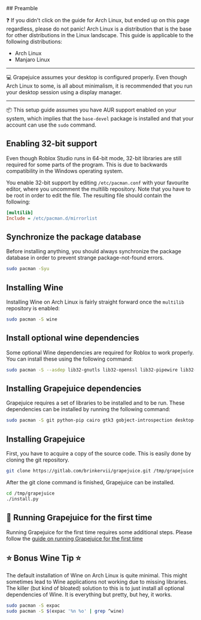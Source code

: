 
<DocumentationLayout>
## Preamble

❓ If you didn't click on the guide for Arch Linux, but ended up on this page regardless, please do not panic! Arch Linux is a distribution that is the base for other distributions in the Linux landscape. This guide is applicable to the following distributions:
- Arch Linux
- Manjaro Linux

---

💻 Grapejuice assumes your desktop is configured properly. Even though Arch Linux to some, is all about minimalism, it is recommended that you run your desktop session using a display manager.

---

📦 This setup guide assumes you have AUR support enabled on your system, which implies that the `base-devel` package is installed and that your account can use the `sudo` command.

## Enabling 32-bit support
Even though Roblox Studio runs in 64-bit mode, 32-bit libraries are still required for some parts of the program. This is due to backwards compatibility in the Windows operating system.

You enable 32-bit support by editing `/etc/pacman.conf` with your favourite editor, where you uncomment the multilib repository. Note that you have to be root in order to edit the file. The resulting file should contain the following:
```ini
[multilib]
Include = /etc/pacman.d/mirrorlist
```

## Synchronize the package database
Before installing anything, you should always synchronize the package database in order to prevent strange package-not-found errors.
```sh
sudo pacman -Syu
```

## Installing Wine
Installing Wine on Arch Linux is fairly straight forward once the `multilib` repository is enabled:
```sh
sudo pacman -S wine
```

## Install optional wine dependencies
Some optional Wine dependencies are required for Roblox to work properly. You can install these using the following command:
```sh
sudo pacman -S --asdep lib32-gnutls lib32-openssl lib32-pipewire lib32-libpulse lib32-alsa-lib lib32-alsa-plugins
```

## Installing Grapejuice dependencies
Grapejuice requires a set of libraries to be installed and to be run. These dependencies can be installed by running the following command:
```sh
sudo pacman -S git python-pip cairo gtk3 gobject-introspection desktop-file-utils xdg-utils xdg-user-dirs gtk-update-icon-cache shared-mime-info
```

## Installing Grapejuice
First, you have to acquire a copy of the source code. This is easily done by cloning the git repository.
```sh
git clone https://gitlab.com/brinkervii/grapejuice.git /tmp/grapejuice
```

After the git clone command is finished, Grapejuice can be installed.
```sh
cd /tmp/grapejuice
./install.py
```

## 🚀 Running Grapejuice for the first time
Running Grapejuice for the first time requires some additional steps. Please follow the [guide on running Grapejuice for the first time](/Guides/First-time-setup)

## ⭐ Bonus Wine Tip ⭐
The default installation of Wine on Arch Linux is quite minimal. This might sometimes lead to Wine applications not working due to missing libraries. The killer (but kind of bloated) solution to this is to just install all optional dependencies of Wine. It is everything but pretty, but hey, it works.
```sh
sudo pacman -S expac
sudo pacman -S $(expac '%n %o' | grep ^wine)
```

</DocumentationLayout>
